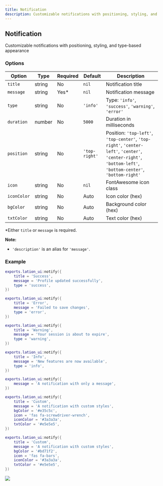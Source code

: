 ```yaml
---
title: Notification
description: Customizable notifications with positioning, styling, and type-based appearance
---
```


## Notification

Customizable notifications with positioning, styling, and type-based appearance

### Options

| Option | Type | Required | Default | Description |
|--------|------|----------|---------|-------------|
| `title` | string | No | `nil` | Notification title |
| `message` | string | Yes* | `nil` | Notification message |
| `type` | string | No | `'info'` | Type: `'info'`, `'success'`, `'warning'`, `'error'` |
| `duration` | number | No | `5000` | Duration in milliseconds |
| `position` | string | No | `'top-right'` | Position: `'top-left'`, `'top-center'`, `'top-right'`, `'center-left'`, `'center'`, `'center-right'`, `'bottom-left'`, `'bottom-center'`, `'bottom-right'` |
| `icon` | string | No | `nil` | FontAwesome icon class |
| `iconColor` | string | No | Auto | Icon color (hex) |
| `bgColor` | string | No | Auto | Background color (hex) |
| `txtColor` | string | No | Auto | Text color (hex) |

*Either `title` or `message` is required.

**Note:** 
- `'description'` is an alias for `'message'`.

### Example

```lua copy
exports.lation_ui:notify({
    title = 'Success',
    message = 'Profile updated successfully',
    type = 'success',
})

exports.lation_ui:notify({
    title = 'Error',
    message = 'Failed to save changes',
    type = 'error',
})

exports.lation_ui:notify({
    title = 'Warning',
    message = 'Your session is about to expire',
    type = 'warning',
})

exports.lation_ui:notify({
    title = 'Info',
    message = 'New features are now available',
    type = 'info',
})

exports.lation_ui:notify({
    message = 'A notification with only a message',
})

exports.lation_ui:notify({
    title = 'Custom',
    message = 'A notification with custom styles',
    bgColor = '#e35c5c',
    icon = 'fas fa-screwdriver-wrench',
    iconColor = '#3a3a3a',
    txtColor = '#e5e5e5',
})

exports.lation_ui:notify({
    title = 'Custom',
    message = 'A notification with custom styles',
    bgColor = '#bd71f2',
    icon = 'fas fa-bars',
    iconColor = '#3a3a3a',
    txtColor = '#e5e5e5',
})
```

![](https://img.lationscripts.com/docs/ui/notifications/notification-example.webp)